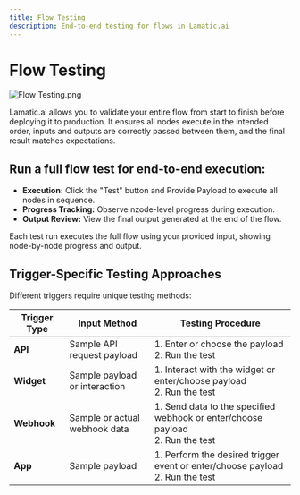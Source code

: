 ```yaml
---
title: Flow Testing
description: End-to-end testing for flows in Lamatic.ai
---
```


# Flow Testing

![Flow Testing.png](./img/testing.png)

Lamatic.ai allows you to validate your entire flow from start to finish before deploying it to production. It ensures all nodes execute in the intended order, inputs and outputs are correctly passed between them, and the final result matches expectations.

## Run a full flow test for end-to-end execution:

- **Execution:** Click the "Test" button and Provide Payload to execute all nodes in sequence.
- **Progress Tracking:** Observe nzode-level progress during execution.
- **Output Review:** View the final output generated at the end of the flow.

<Callout emoji="💡">
Each test run executes the full flow using your provided input, showing node-by-node progress and output.
</Callout>


## Trigger-Specific Testing Approaches

Different triggers require unique testing methods:

| **Trigger Type** | **Input Method**               | **Testing Procedure**                                                               |
|------------------|--------------------------------|-------------------------------------------------------------------------------------|
| **API**          | Sample API request payload     | 1. Enter or choose the payload <br/> 2. Run the test                                |
| **Widget**       | Sample payload or interaction  | 1. Interact with the widget or enter/choose payload <br/> 2. Run the test           |
| **Webhook**      | Sample or actual webhook data  | 1. Send data to the specified webhook or enter/choose payload <br/> 2. Run the test |
| **App**          | Sample payload     | 1. Perform the desired trigger event or enter/choose payload <br/>  2. Run the test |

